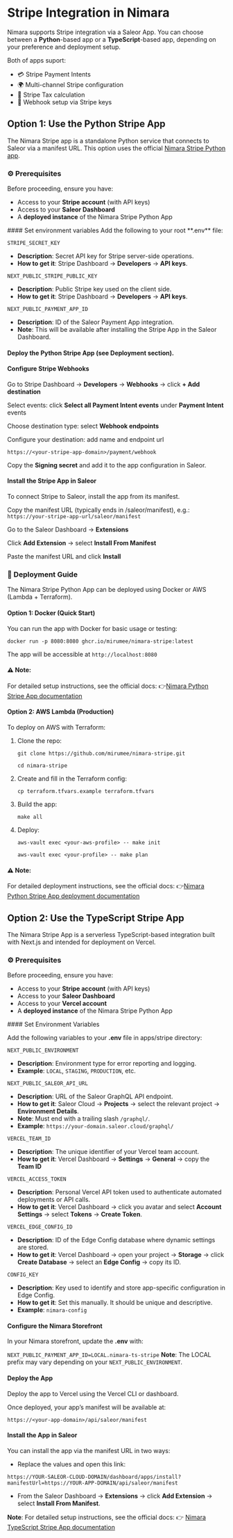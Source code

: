 
# Stripe Integration in Nimara

Nimara supports Stripe integration via a Saleor App. You can choose between a **Python**-based app or a **TypeScript**-based app, depending on your preference and deployment setup.

Both of apps suport:

- 💳 Stripe Payment Intents
- 🌍 Multi-channel Stripe configuration
- 🧾 Stripe Tax calculation
- 🔁 Webhook setup via Stripe keys

## Option 1: Use the Python Stripe App

The Nimara Stripe app is a standalone Python service that connects to Saleor via a manifest URL.
This option uses the official [Nimara Stripe Python app](https://github.com/mirumee/nimara-stripe).

### ⚙️ Prerequisites

Before proceeding, ensure you have:

- Access to your **Stripe account** (with API keys)
- Access to your **Saleor Dashboard**
- A **deployed instance** of the Nimara Stripe Python App

<Steps>
#### Set environment variables
Add the following to your root **.env** file:

`STRIPE_SECRET_KEY`

- **Description**: Secret API key for Stripe server-side operations.
- **How to get it**: Stripe Dashboard → **Developers** → **API keys**.

`NEXT_PUBLIC_STRIPE_PUBLIC_KEY`

- **Description**: Public Stripe key used on the client side.
- **How to get it**: Stripe Dashboard → **Developers** → **API keys**.

`NEXT_PUBLIC_PAYMENT_APP_ID`

- **Description**: ID of the Saleor Payment App integration.
- **Note**: This will be available after installing the Stripe App in the Saleor Dashboard.

#### Deploy the Python Stripe App (see Deployment section).

#### Configure Stripe Webhooks

Go to Stripe Dashboard -> **Developers** -> **Webhooks** -> click **+ Add destination**

Select events: click **Select all Payment Intent events** under **Payment Intent** events

Choose destination type: select **Webhook endpoints**

Configure your destination: add name and endpoint url

`https://<your-stripe-app-domain>/payment/webhook`

Copy the **Signing secret** and add it to the app configuration in Saleor.

#### Install the Stripe App in Saleor

To connect Stripe to Saleor, install the app from its manifest.

Copy the manifest URL (typically ends in /saleor/manifest), e.g.:
`https://your-stripe-app-url/saleor/manifest`

Go to the Saleor Dashboard → **Extensions**

Click **Add Extension** → select **Install From Manifest**

Paste the manifest URL and click **Install**

</Steps>

### 🚀 Deployment Guide

The Nimara Stripe Python App can be deployed using Docker or AWS (Lambda + Terraform).

#### Option 1: Docker (Quick Start)

You can run the app with Docker for basic usage or testing:

`docker run -p 8080:8080 ghcr.io/mirumee/nimara-stripe:latest`

The app will be accessible at `http://localhost:8080`

#### **⚠️ Note**:

For detailed setup instructions, see the official docs: 👉[Nimara Python Stripe App documentation](https://github.com/mirumee/nimara-stripe#)

#### Option 2: AWS Lambda (Production)

To deploy on AWS with Terraform:

1. Clone the repo:

   `git clone https://github.com/mirumee/nimara-stripe.git`

   `cd nimara-stripe`

2. Create and fill in the Terraform config:

   `cp terraform.tfvars.example terraform.tfvars`

3. Build the app:

   `make all`

4. Deploy:

   `aws-vault exec <your-aws-profile> -- make init`

   `aws-vault exec <your-profile> -- make plan`

#### **⚠️ Note**:

For detailed deployment instructions, see the official docs: 👉[Nimara Python Stripe App deployment documentation](https://github.com/mirumee/nimara-stripe/blob/main/docs/DEPLOYMENT.md)

## Option 2: Use the TypeScript Stripe App

The Nimara Stripe App is a serverless TypeScript-based integration built with Next.js and intended for deployment on Vercel.

### ⚙️ Prerequisites

Before proceeding, ensure you have:

- Access to your **Stripe account** (with API keys)
- Access to your **Saleor Dashboard**
- Access to your **Vercel account**
- A **deployed instance** of the Nimara Stripe Python App

<Steps>
#### Set Environment Variables

Add the following variables to your **.env** file in apps/stripe directory:

`NEXT_PUBLIC_ENVIRONMENT`

- **Description**: Environment type for error reporting and logging.
- **Example**: `LOCAL`, `STAGING`, `PRODUCTION`, etc.

`NEXT_PUBLIC_SALEOR_API_URL`

- **Description**: URL of the Saleor GraphQL API endpoint.
- **How to get it**: Saleor Cloud -> **Projects** -> select the relevant project -> **Environment Details**.
- **Note**: Must end with a trailing slash `/graphql/`.
- **Example**: `https://your-domain.saleor.cloud/graphql/`

`VERCEL_TEAM_ID`

- **Description**: The unique identifier of your Vercel team account.
- **How to get it**: Vercel Dashboard → **Settings** → **General** -> copy the **Team ID**

`VERCEL_ACCESS_TOKEN`

- **Description**: Personal Vercel API token used to authenticate automated deployments or API calls.
- **How to get it**: Vercel Dashboard → click you avatar and select **Account Settings** → select **Tokens** -> **Create Token**.

`VERCEL_EDGE_CONFIG_ID`

- **Description**: ID of the Edge Config database where dynamic settings are stored.
- **How to get it**: Vercel Dashboard → open your project → **Storage** → click **Create Database** -> select an **Edge Config** → copy its ID.

`CONFIG_KEY`

- **Description**: Key used to identify and store app-specific configuration in Edge Config.
- **How to get it**: Set this manually. It should be unique and descriptive.
- **Example**: `nimara-config`

#### Configure the Nimara Storefront

In your Nimara storefront, update the **.env** with:

`NEXT_PUBLIC_PAYMENT_APP_ID=LOCAL.nimara-ts-stripe`
**Note**: The LOCAL prefix may vary depending on your `NEXT_PUBLIC_ENVIRONMENT`.

#### Deploy the App

Deploy the app to Vercel using the Vercel CLI or dashboard.

Once deployed, your app’s manifest will be available at:

`https://<your-app-domain>/api/saleor/manifest`

#### Install the App in Saleor

You can install the app via the manifest URL in two ways:

- Replace the values and open this link:

`https://YOUR-SALEOR-CLOUD-DOMAIN/dashboard/apps/install?manifestUrl=https://YOUR-APP-DOMAIN/api/saleor/manifest`

- From the Saleor Dashboard → **Extensions** → click **Add Extension** → select **Install From Manifest**.

</Steps>

**Note**: For detailed setup instructions, see the official docs:
👉 [Nimara TypeScript Stripe App documentation](https://github.com/mirumee/nimara-ecommerce/blob/main/apps/stripe/README.md)
